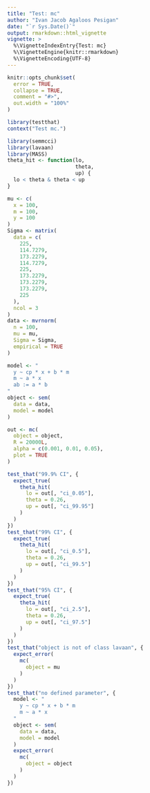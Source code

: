 ```yaml
---
title: "Test: mc"
author: "Ivan Jacob Agaloos Pesigan"
date: "`r Sys.Date()`"
output: rmarkdown::html_vignette
vignette: >
  %\VignetteIndexEntry{Test: mc}
  %\VignetteEngine{knitr::rmarkdown}
  %\VignetteEncoding{UTF-8}
---
```



```r
knitr::opts_chunk$set(
  error = TRUE,
  collapse = TRUE,
  comment = "#>",
  out.width = "100%"
)
```



```r
library(testthat)
context("Test mc.")
```



```r
library(semmcci)
library(lavaan)
library(MASS)
theta_hit <- function(lo,
                      theta,
                      up) {
  lo < theta & theta < up
}
```



```r
mu <- c(
  x = 100,
  m = 100,
  y = 100
)
Sigma <- matrix(
  data = c(
    225,
    114.7279,
    173.2279,
    114.7279,
    225,
    173.2279,
    173.2279,
    173.2279,
    225
  ),
  ncol = 3
)
data <- mvrnorm(
  n = 100,
  mu = mu,
  Sigma = Sigma,
  empirical = TRUE
)
```



```r
model <- "
  y ~ cp * x + b * m
  m ~ a * x
  ab := a * b
"
object <- sem(
  data = data,
  model = model
)
```



```r
out <- mc(
  object = object,
  R = 20000L,
  alpha = c(0.001, 0.01, 0.05),
  plot = TRUE
)
```



```r
test_that("99.9% CI", {
  expect_true(
    theta_hit(
      lo = out[, "ci_0.05"],
      theta = 0.26,
      up = out[, "ci_99.95"]
    )
  )
})
test_that("99% CI", {
  expect_true(
    theta_hit(
      lo = out[, "ci_0.5"],
      theta = 0.26,
      up = out[, "ci_99.5"]
    )
  )
})
test_that("95% CI", {
  expect_true(
    theta_hit(
      lo = out[, "ci_2.5"],
      theta = 0.26,
      up = out[, "ci_97.5"]
    )
  )
})
test_that("object is not of class lavaan", {
  expect_error(
    mc(
      object = mu
    )
  )
})
test_that("no defined parameter", {
  model <- "
    y ~ cp * x + b * m
    m ~ a * x
  "
  object <- sem(
    data = data,
    model = model
  )
  expect_error(
    mc(
      object = object
    )
  )
})
```


